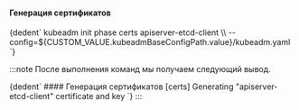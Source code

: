 

<h4>Генерация сертификатов</h4>
<CodeBlock language="bash">
  {dedent`
    kubeadm init phase certs apiserver-etcd-client \\
      --config=${CUSTOM_VALUE.kubeadmBaseConfigPath.value}/kubeadm.yaml
  `}
</CodeBlock>

:::note
После выполнения команд мы получаем следующий вывод.

<CodeBlock language="bash">
  {dedent`
    #### Генерация сертификатов
    [certs] Generating "apiserver-etcd-client" certificate and key
  `}
</CodeBlock>
:::
